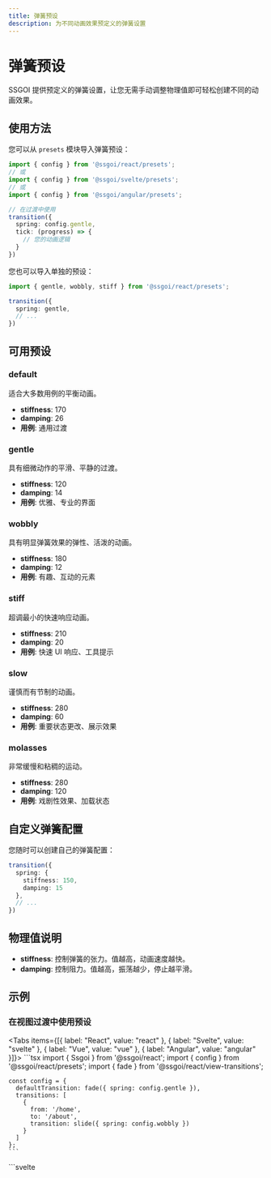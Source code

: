 ```yaml
---
title: 弹簧预设
description: 为不同动画效果预定义的弹簧设置
---
```


# 弹簧预设

SSGOI 提供预定义的弹簧设置，让您无需手动调整物理值即可轻松创建不同的动画效果。

## 使用方法

您可以从 `presets` 模块导入弹簧预设：

```typescript
import { config } from '@ssgoi/react/presets';
// 或
import { config } from '@ssgoi/svelte/presets';
// 或
import { config } from '@ssgoi/angular/presets';

// 在过渡中使用
transition({
  spring: config.gentle,
  tick: (progress) => {
    // 您的动画逻辑
  }
})
```

您也可以导入单独的预设：

```typescript
import { gentle, wobbly, stiff } from '@ssgoi/react/presets';

transition({
  spring: gentle,
  // ...
})
```

## 可用预设

### default
适合大多数用例的平衡动画。
- **stiffness**: 170
- **damping**: 26
- **用例**: 通用过渡

### gentle
具有细微动作的平滑、平静的过渡。
- **stiffness**: 120
- **damping**: 14
- **用例**: 优雅、专业的界面

### wobbly
具有明显弹簧效果的弹性、活泼的动画。
- **stiffness**: 180
- **damping**: 12
- **用例**: 有趣、互动的元素

### stiff
超调最小的快速响应动画。
- **stiffness**: 210
- **damping**: 20
- **用例**: 快速 UI 响应、工具提示

### slow
谨慎而有节制的动画。
- **stiffness**: 280
- **damping**: 60
- **用例**: 重要状态更改、展示效果

### molasses
非常缓慢和粘稠的运动。
- **stiffness**: 280
- **damping**: 120
- **用例**: 戏剧性效果、加载状态

## 自定义弹簧配置

您随时可以创建自己的弹簧配置：

```typescript
transition({
  spring: {
    stiffness: 150,
    damping: 15
  },
  // ...
})
```

## 物理值说明

- **stiffness**: 控制弹簧的张力。值越高，动画速度越快。
- **damping**: 控制阻力。值越高，振荡越少，停止越平滑。

## 示例

### 在视图过渡中使用预设

<Tabs items={[{ label: "React", value: "react" }, { label: "Svelte", value: "svelte" }, { label: "Vue", value: "vue" }, { label: "Angular", value: "angular" }]}>
  <TabPanel value="react">
    ```tsx
    import { Ssgoi } from '@ssgoi/react';
    import { config } from '@ssgoi/react/presets';
    import { fade } from '@ssgoi/react/view-transitions';

    const config = {
      defaultTransition: fade({ spring: config.gentle }),
      transitions: [
        {
          from: '/home',
          to: '/about',
          transition: slide({ spring: config.wobbly })
        }
      ]
    };
    ```
  </TabPanel>
  <TabPanel value="svelte">
    ```svelte
    <script>
      import { Ssgoi } from '@ssgoi/svelte';
      import { config } from '@ssgoi/svelte/presets';
      import { fade, slide } from '@ssgoi/svelte/view-transitions';

      const config = {
        defaultTransition: fade({ spring: config.gentle }),
        transitions: [
          {
            from: '/home',
            to: '/about',
            transition: slide({ spring: config.wobbly })
          }
        ]
      };
    </script>

    <Ssgoi {config}>
      <slot />
    </Ssgoi>
    ```
  </TabPanel>
  <TabPanel value="vue">
    ```vue
    <script setup>
    import { Ssgoi } from '@ssgoi/vue';
    import { config } from '@ssgoi/vue/presets';
    import { fade, slide } from '@ssgoi/vue/view-transitions';

    const transitionConfig = {
      defaultTransition: fade({ spring: config.gentle }),
      transitions: [
        {
          from: '/home',
          to: '/about',
          transition: slide({ spring: config.wobbly })
        }
      ]
    };
    </script>

    <template>
      <Ssgoi :config="transitionConfig">
        <slot />
      </Ssgoi>
    </template>
    ```
  </TabPanel>
  <TabPanel value="angular">
    ```typescript
    import { Component } from '@angular/core';
    import { Ssgoi } from '@ssgoi/angular';
    import { config as springPresets } from '@ssgoi/angular/presets';
    import { fade, slide } from '@ssgoi/angular/view-transitions';
    import type { SsgoiConfig } from '@ssgoi/angular';

    @Component({
      selector: 'app-root',
      standalone: true,
      imports: [Ssgoi],
      template: `
        <ssgoi [config]="config">
          <!-- 应用内容 -->
        </ssgoi>
      `
    })
    export class AppComponent {
      config: SsgoiConfig = {
        defaultTransition: fade({ spring: springPresets.gentle }),
        transitions: [
          {
            from: '/home',
            to: '/about',
            transition: slide({ spring: springPresets.wobbly })
          }
        ]
      };
    }
    ```
  </TabPanel>
</Tabs>

### 在元素过渡中使用预设

<Tabs items={[{ label: "React", value: "react" }, { label: "Svelte", value: "svelte" }, { label: "Vue", value: "vue" }, { label: "Angular", value: "angular" }]}>
  <TabPanel value="react">
    ```tsx
    import { transition } from '@ssgoi/react';
    import { config } from '@ssgoi/react/presets';

    const fadeIn = transition({
      spring: config.slow,
      tick: (progress) => ({
        opacity: progress,
        transform: `translateY(${(1 - progress) * 20}px)`
      })
    });
    ```
  </TabPanel>
  <TabPanel value="svelte">
    ```svelte
    <script>
      import { transition } from '@ssgoi/svelte';
      import { config } from '@ssgoi/svelte/presets';

      const fadeIn = {
        spring: config.slow,
        tick: (progress) => ({
          opacity: progress,
          transform: `translateY(${(1 - progress) * 20}px)`
        })
      };
    </script>

    <div use:transition={{ key: 'fade-in', ...fadeIn }}>
      内容
    </div>
    ```
  </TabPanel>
  <TabPanel value="vue">
    ```vue
    <script setup>
    import { config } from '@ssgoi/vue/presets';
    import { fadeIn } from '@ssgoi/vue/transitions';

    const fadeTransition = {
      spring: config.slow,
      tick: (progress) => ({
        opacity: progress,
        transform: `translateY(${(1 - progress) * 20}px)`
      })
    };
    </script>

    <template>
      <div v-transition="{ key: 'fade-in', ...fadeTransition }">
        内容
      </div>
    </template>
    ```
  </TabPanel>
  <TabPanel value="angular">
    ```typescript
    import { Component } from '@angular/core';
    import { SsgoiTransitionDirective } from '@ssgoi/angular';
    import { config as springPresets } from '@ssgoi/angular/presets';
    import type { TransitionParams } from '@ssgoi/angular';

    @Component({
      selector: 'app-my-component',
      standalone: true,
      imports: [SsgoiTransitionDirective],
      template: `
        <div [ssgoiTransition]="fadeInConfig">
          内容
        </div>
      `
    })
    export class MyComponent {
      fadeInConfig: TransitionParams = {
        key: 'fade-in',
        spring: springPresets.slow,
        in: (element) => ({
          tick: (progress) => {
            element.style.opacity = `${progress}`;
            element.style.transform = `translateY(${(1 - progress) * 20}px)`;
          }
        }),
        out: (element) => ({
          tick: (progress) => {
            element.style.opacity = `${progress}`;
            element.style.transform = `translateY(${(1 - progress) * 20}px)`;
          }
        })
      };
    }
    ```
  </TabPanel>
</Tabs>
